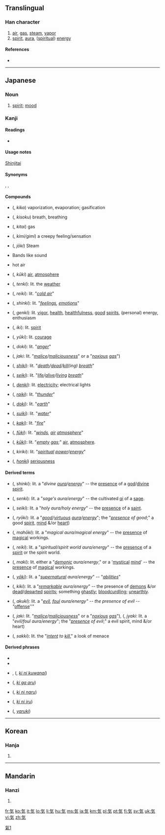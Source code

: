 ==Translingual==

===Han character===
{{Han char|rn=84|rad=气|as=02|sn=6|four=|canj=人弓大 (ONK)|ids=⿹[[气]][[㐅]]}}

# [[air]], [[gas]], [[steam]], [[vapor]]
# [[spirit]], [[aura]], ([[spiritual]]) [[energy]]

====References====
* {{Han ref|kx=0599.041|dkj=17046|dj=0990.170|hdz=32010.031|uh=6C17|ud=27671}}

[[Category:CJKV characters simplified differently in Japan and China|氣1]]

----

==Japanese==

===Noun===
{{ja-noun|k|hira=き|rom=ki}}

# [[spirit]]; [[mood]]

===Kanji===
{{ja-kanji|grade=1|rs=气02}}

====Readings====
* {{ja-readings|on={{l|ja|き}} (ki), {{l|ja|け}} (ke)|kun={{l|ja|いき}} (iki)}}

====Usage notes====
[[shinjitai|Shinjitai]]

====Synonyms====
{{l|ja|氣}}, {{l|ja|气}}, {{l|ja|炁}}

====Compounds====
{{top2}}
* {{l|ja|気化}} ({{l|ja|きか}}, ''kika'') vaporization, evaporation; gasification
* {{l|ja|気息}} ({{l|ja|きそく}}, ''kisoku'') breath, breathing
* {{l|ja|気体}} ({{l|ja|きたい}}, ''kitai'') gas
* {{l|ja|気味}} ({{l|ja|きみ/ぎみ}}, ''kimi/gimi'') a creepy feeling/sensation
* {{l|ja|蒸気}} ({{l|ja|じょうき}}, ''jōki'') Steam
* {{l|ja|帯気音}} Bands like sound
* {{l|ja|熱気}} hot air
* {{l|ja|空気}} ({{l|ja|くうき}}, ''kūki'') [[air]], [[atmosphere]]
* {{l|ja|天気}} ({{l|ja|てんき}}, ''tenki''): lit. the [[weather]]
* {{l|ja|冷気}} ({{l|ja|れいき}}, ''reiki''): lit. "''[[cold air]]''"
* {{l|ja|心気}} ({{l|ja|しんき}}, ''shinki''): lit. "''[[feeling]]s, [[emotion]]s''"
* {{l|ja|元気}} ({{l|ja|げんき}}, ''genki''): lit. [[vigor]], [[health]], [[healthfulness]], [[good]] [[spirits]], (personal) energy, enthusiasm
* {{l|ja|意気}} ({{l|ja|いき}}, ''iki''): lit. [[spirit]]
* {{l|ja|勇気}} ({{l|ja|ゆうき}}, ''yūki''): lit. [[courage]]
* {{l|ja|怒気}} ({{l|ja|どき}}, ''doki''): lit. "''[[anger]]''"
* {{l|ja|邪気}} ({{l|ja|じゃき}}, ''jaki'': lit. "''[[malice]]/[[maliciousness]]''" or a "''[[noxious]] [[gas]]''")
{{mid2}}
* {{t|ja|死気}} ({{t|ja|しき}}, ''[[shiki]]''): lit. "''[[death]]/[[dead]]/[[kill]](ing) [[breath]]''"
* {{t|ja|生気}} ({{t|ja|せい}}, ''[[seiki]]''): lit. "''[[life]]/[[alive]]/[[living]] [[breath]]''"
* {{l|ja|電気}} ({{l|ja|でんき}}, ''[[denki]]''): lit. [[electricity]]; electrical lights
* {{l|ja|雷気}} ({{l|ja|らいき}}, ''[[raiki]]''): lit. "''[[thunder]]''"
* {{l|ja|土気}} ({{l|ja|どき}}, ''[[doki]]''): lit. "''[[earth]]''"
* {{l|ja|水気}} ({{l|ja|すいき}}, ''[[suiki]]''): lit. "''[[water]]''"
* {{l|ja|火気}} ({{l|ja|かき}}, ''[[kaki]]''): lit. "''[[fire]]''"
* {{l|ja|風気}} ({{l|ja|ふうき}}, ''[[fūki]]''): lit. "''[[wind]]s, [[air]] [[atmosphere]]''"
* {{l|ja|空気}} ({{l|ja|くうき}}, ''[[kūki]]''): lit. "''[[empty]] [[gas]]'';" [[air]], [[atmosphere]].
* {{l|ja|気力}} ({{l|ja|きりき}}, ''kiriki''): lit. "''[[spiritual]] [[power]]/[[energy]]''"
* {{l|ja|本気}} ({{l|ja|ほんき}}, ''[[honki]]'') [[seriousness]]
{{bottom}}

====Derived terms====
* {{l|ja|神気}} ({{l|ja|しんき}}, ''shinki''): lit. a "''divine [[aura]]/[[energy]]''" -- the [[presence]] of a [[god]]/[[divine]] [[spirit]].
* {{l|ja|仙気}} ({{l|ja|せんき}}, ''senki''): lit. a "''sage's aura/energy''" -- the cultivated [[qi]] of a [[sage]].
* {{l|ja|聖気}} ({{l|ja|せいき}}, ''seiki''): lit. a "''holy aura/holy energy''" -- the [[presence]] of a [[saint]].
* {{l|ja|良気}} ({{l|ja|りょうき}}, ''ryōki''): lit. a "''[[good]]/[[virtuous]] [[aura]]/[[energy]]''"; the "''[[presence]] of good'';" a good [[spirit]], [[mind]] &/or [[heart]])
* {{l|ja|魔法気}} ({{l|ja|まほうき}}, ''mahōki''): lit. a "''magical aura/magical energy''" -- the [[presence]] of [[magic]]al workings.
* {{l|ja|霊気}} ({{l|ja|れいき}}, ''reiki''): lit. a "''spiritual/spirit world aura/energy''" -- the [[presence]] of a [[spirit]] or the spirit world.
* {{l|ja|魔気}} ({{l|ja|まき}}, ''maki''): lit. either a "''[[demonic]] aura/energy''," or a '[[mystical]] [[mind]]' -- the [[presence]] of [[magic]]al workings.
* {{l|ja|妖気}} ({{l|ja|ようき}}, ''[[yoki|yōki]]''): lit. a "''[[supernatural]] aura/energy''" -- "''[[abilities]]''"
* {{l|ja|鬼気}} ({{l|ja|きき}}, ''kiki''): lit. a "''[[remarkable]] aura/energy''" -- the presence of [[demon]]s &/or [[dead]]/[[departed]] [[spirit]]s; something [[ghastly]]; [[bloodcurdling]]; [[unearthly]].
* {{l|ja|悪気}} ({{l|ja|あくき}}, ''akuki''): lit. a "''[[evil]], [[foul]] aura/energy" -- the presence of evil -- "''[[offense]]''"
* {{l|ja|邪気}} ({{l|ja|じゃき}}, ''jaki'': lit. "''[[malice]]/[[maliciousness]]''" or a "''[[noxious]] [[gas]]''"), {{l|ja|邪気}} ({{l|ja|じやき}}, ''jyaki'': lit. a "''evil/foul aura/energy''"; the "''[[presence]] of evil'';" a evil spirit, mind &/or heart)
* {{l|ja|殺気}} ({{l|ja|さっき}}, ''sakki''): lit. the "''[[intent]] to [[kill]]''," a look of menace

====Derived phrases====
{{rfc-header|Derived phrases|lang=ja}}
* {{l|ja|気がする}}
* {{l|ja|気を付けて}}
* {{l|ja|気に食わない}}, {{l|ja|気にくわない}} ({{l|ja|きにくわない}}, ''[[ki ni kuwanai]]'')
* {{l|ja|気がある}} ({{l|ja|きがある}}, ''[[ki ga aru]]'')
* {{l|ja|気になる}} ({{l|ja|きになる}}, ''[[ki ni naru]]'')
* {{l|ja|気に入る}} ({{l|ja|きにいる}}, ''[[ki ni iru]]'')
* {{l|ja|やる気}} ({{l|ja|やるき}}, ''[[yaruki]]'')

----

==Korean==

===Hanja===
{{ko-hanja|hangeul=기|eumhun=기운|rv=gi|mr=ki|y=ki}}

# {{defn|lang=ko|sort=气02}}

----

==Mandarin==

===Hanzi===
{{cmn-hanzi|pin=[[qì]] ([[qi4]])|wg=ch'i<sup>4</sup>}}

# {{defn|lang=cmn|sort=气02}}

[[fr:気]]
[[ko:気]]
[[it:気]]
[[lo:気]]
[[li:気]]
[[hu:気]]
[[ms:気]]
[[ja:気]]
[[km:気]]
[[pl:気]]
[[pt:気]]
[[fi:気]]
[[sv:気]]
[[uk:気]]
[[vi:気]]
[[zh:気]]